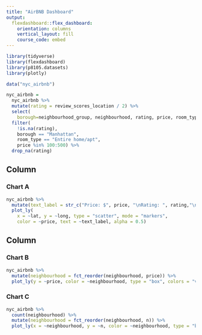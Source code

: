 ```yaml
---
title: "AirBNB Dashboard"
output: 
  flexdashboard::flex_dashboard:
    orientation: columns
    vertical_layout: fill
    course_code: embed
---
```


```r
library(tidyverse)
library(flexdashboard)
library(p8105.datasets)
library(plotly)
```

```r
data("nyc_airbnb")

nyc_airbnb = 
  nyc_airbnb %>% 
  mutate(rating = review_scores_location / 2) %>%
  select(
    borough=neighbourhood_group, neighbourhood, rating, price, room_type, lat, long,rating) %>%
  filter(
    !is.na(rating), 
    borough == "Manhattan",
    room_type == "Entire home/apt",
    price %in% 100:500) %>% 
  drop_na(rating)

```

Column {data-width=650}
-----------------------------------------------------------------------

### Chart A

```r
nyc_airbnb %>%
  mutate(text_label = str_c("Price: $", price, "\nRating: ", rating,"\nNeighbourhood: ",neighbourhood)) %>% 
  plot_ly(
    x = ~lat, y = ~long, type = "scatter", mode = "markers",
    color = ~price, text = ~text_label, alpha = 0.5)
```

Column {data-width=350}
-----------------------------------------------------------------------

### Chart B

```r
nyc_airbnb %>% 
  mutate(neighbourhood = fct_reorder(neighbourhood, price)) %>% 
  plot_ly(y = ~price, color = ~neighbourhood, type = "box", colors = "viridis")
```

### Chart C

```r
nyc_airbnb %>% 
  count(neighbourhood) %>% 
  mutate(neighbourhood = fct_reorder(neighbourhood, n)) %>% 
  plot_ly(x = ~neighbourhood, y = ~n, color = ~neighbourhood, type = "bar", colors = "viridis")
```

